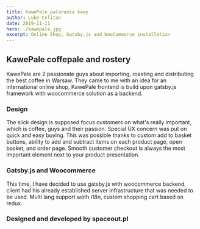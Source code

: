 ---
title: KawePale palarania kawy
author: Luke Celitan
date: 2019-11-11
hero: ./kawepale.jpg
excerpt: Online Shop, Gatsby.js and WooCommerce installation
---

## KawePale coffepale and rostery

KawePale are 2 passionate guys about importing, roasting and distributing the best coffee in Warsaw. They came to me with an idea for an international online shop, KawePale frontend is build upon gatsby.js framework with woocommerce solution as a backend.

### Design

The slick design is supposed focus customers on what's really important, which is coffee, guys and their passion. Special UX concern was put on quick and easy buying. This was possible thanks to custom add to basket buttons, ability to add and subtract items on each product page, open basket, and order page. Smooth customer checkout is always the most important element next to your product presentation.

### Gatsby.js and Woocommerce
This time, I have decided to use gatsby.js with woocommerce backend, client had his already established server infrastructure that was needed to be used. Multi lang support woth i18n, custom shopping cart based on redux.

### Designed and developed by spaceout.pl